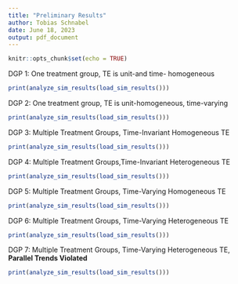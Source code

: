 ```yaml
---
title: "Preliminary Results"
author: Tobias Schnabel
date: June 18, 2023
output: pdf_document
---
```



```r
knitr::opts_chunk$set(echo = TRUE)
```


DGP 1: One treatment group, TE is unit-and time- homogeneous

```r
print(analyze_sim_results(load_sim_results()))
```

DGP 2: One treatment group, TE is unit-homogeneous, time-varying

```r
print(analyze_sim_results(load_sim_results()))
```

DGP 3: Multiple Treatment Groups, Time-Invariant Homogeneous TE 

```r
print(analyze_sim_results(load_sim_results()))
```

DGP 4: Multiple Treatment Groups,Time-Invariant Heterogeneous TE

```r
print(analyze_sim_results(load_sim_results()))
```

DGP 5: Multiple Treatment Groups, Time-Varying Homogeneous TE 

```r
print(analyze_sim_results(load_sim_results()))
```

DGP 6: Multiple Treatment Groups, Time-Varying Heterogeneous TE 

```r
print(analyze_sim_results(load_sim_results()))
```

DGP 7: Multiple Treatment Groups, Time-Varying Heterogeneous TE, **Parallel Trends Violated**

```r
print(analyze_sim_results(load_sim_results()))
```

